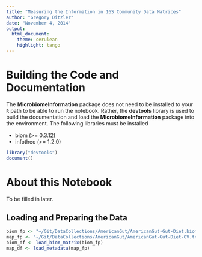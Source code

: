 ```yaml
---
title: "Measuring the Information in 16S Community Data Matrices"
author: "Gregory Ditzler"
date: "November 4, 2014"
output: 
  html_document:
    theme: cerulean
    highlight: tango
---
```


# Building the Code and Documentation

The **MicrobiomeInformation** package does not need to be installed to your `R` path to be able to run the notebook. Rather, the **devtools** library is used to build the documentation and load the  **MicrobiomeInformation** package into the environment. The following libraries must be installed 

* biom (>= 0.3.12)
* infotheo (>= 1.2.0)

```r
library("devtools")
document()
```

# About this Notebook

To be filled in later.

## Loading and Preparing the Data
```r
biom_fp <- "~/Git/DataCollections/AmericanGut/AmericanGut-Gut-Diet.biom"
map_fp <- "~/Git/DataCollections/AmericanGut/AmericanGut-Gut-Diet-OV.txt"
biom_df <- load_biom_matrix(biom_fp)
map_df <- load_metadata(map_fp)
```


